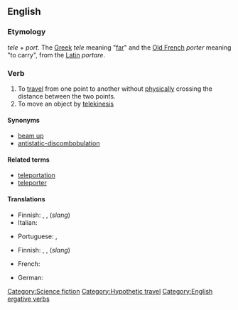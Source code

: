 ==English==
{{wikipedia|teleportation}}

=== Etymology ===
''tele'' + ''port''. The [[Greek]] ''tele'' meaning "[[far]]" and the [[Old French]] ''porter'' meaning "to carry", from the [[Latin]] ''portare''. 

=== Verb ===
{{en-verb}}

# To [[travel]] from one point to another without [[physically]] crossing the distance between the two points.
# To move an object by [[telekinesis]]

==== Synonyms ====
*[[beam up]]
*[[antistatic-discombobulation]]

==== Related terms ====
*[[teleportation]]
*[[teleporter]]

==== Translations ====
{{trans-top|travel without physically crossing distance}}
* Finnish: {{t|fi|kaukosiirtyä}}, {{t|fi|etäsiirtyä}}, {{t|fi|teleportata}} (''slang'')
* Italian: {{t|it|teletrasportare}}
{{trans-mid}}
* Portuguese: {{t|pt|teletransportar}}, {{t|pt|teleportar}}
{{trans-bottom}}

{{trans-top|move an object by telekinesis}}
* Finnish: {{t|fi|kaukosiirtää}}, {{t|fi|etäsiirtää}}, {{t|fi|teleportata}} (''slang'')
{{trans-mid}}
{{trans-bottom}}

{{checktrans-top}}
* French: {{t|fr|se téléporter}}
{{checktrans-mid}}
* German: {{t|de|teleportieren}}
{{checktrans-bottom}}

[[Category:Science fiction]]
[[Category:Hypothetic travel]]
[[Category:English ergative verbs]]